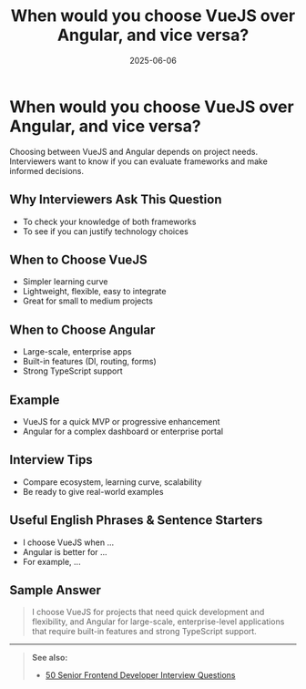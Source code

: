 ﻿---
title: 'When would you choose VueJS over Angular, and vice versa?'
date: '2025-06-06'
tags: ['interview', 'vuejs', 'angular', 'comparison']
draft: false
summary: 'A practical comparison of VueJS and Angular, with use cases, pros/cons, and interview tips.'
authors: ['default']
layout: PostSimple
---

# When would you choose VueJS over Angular, and vice versa?

Choosing between VueJS and Angular depends on project needs. Interviewers want to know if you can evaluate frameworks and make informed decisions.

## Why Interviewers Ask This Question

- To check your knowledge of both frameworks
- To see if you can justify technology choices

## When to Choose VueJS

- Simpler learning curve
- Lightweight, flexible, easy to integrate
- Great for small to medium projects

## When to Choose Angular

- Large-scale, enterprise apps
- Built-in features (DI, routing, forms)
- Strong TypeScript support

## Example

- VueJS for a quick MVP or progressive enhancement
- Angular for a complex dashboard or enterprise portal

## Interview Tips

- Compare ecosystem, learning curve, scalability
- Be ready to give real-world examples

## Useful English Phrases & Sentence Starters

- I choose VueJS when ...
- Angular is better for ...
- For example, ...

## Sample Answer

> I choose VueJS for projects that need quick development and flexibility, and Angular for large-scale, enterprise-level applications that require built-in features and strong TypeScript support.

---

> **See also:**
>
> - [50 Senior Frontend Developer Interview Questions](./)
